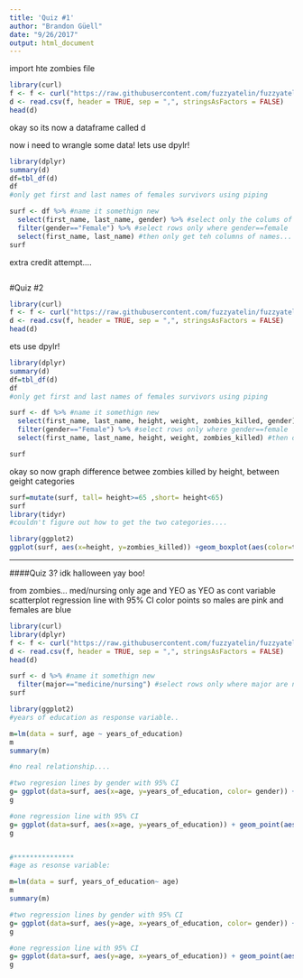 ```yaml
---
title: 'Quiz #1'
author: "Brandon Güell"
date: "9/26/2017"
output: html_document
---
```


import hte zombies file
```r
library(curl)
f <- f <- curl("https://raw.githubusercontent.com/fuzzyatelin/fuzzyatelin.github.io/master/AN597_Fall17/zombies.csv")
d <- read.csv(f, header = TRUE, sep = ",", stringsAsFactors = FALSE)
head(d)

```
okay so its now a dataframe called d

now i need to wrangle some data!
lets use dpylr!
```r
library(dplyr)
summary(d)
df=tbl_df(d)
df
#only get first and last names of females survivors using piping

surf <- df %>% #name it somethign new
  select(first_name, last_name, gender) %>% #select only the colums of names and gender
  filter(gender=="Female") %>% #select rows only where gender==female
  select(first_name, last_name) #then only get teh columns of names... propbably could have done filter FIRST and then this.. but this works i think...
surf

```
extra credit attempt....
```r
```


#Quiz #2
```r
library(curl)
f <- f <- curl("https://raw.githubusercontent.com/fuzzyatelin/fuzzyatelin.github.io/master/AN597_Fall17/zombies.csv")
d <- read.csv(f, header = TRUE, sep = ",", stringsAsFactors = FALSE)
head(d)

```
ets use dpylr!
```r
library(dplyr)
summary(d)
df=tbl_df(d)
df
#only get first and last names of females survivors using piping

surf <- df %>% #name it somethign new
  select(first_name, last_name, height, weight, zombies_killed, gender) %>% #select only the colums of names and gender
  filter(gender=="Female") %>% #select rows only where gender==female
  select(first_name, last_name, height, weight, zombies_killed) #then only get teh columns of names... propbably could have done filter FIRST and then this.. but this works i think...

surf
```


okay so now graph difference betwee zombies killed by height, between geight categories

```r
surf=mutate(surf, tall= height>=65 ,short= height<65)
surf
library(tidyr)
#couldn't figure out how to get the two categories....

library(ggplot2)
ggplot(surf, aes(x=height, y=zombies_killed)) +geom_boxplot(aes(color=tall)) #sorta worked.... lol 
```



************************************
####Quiz 3? idk halloween yay boo!

from zombies...
med/nursing only
age and YEO as YEO as cont variable
scatterplot regression line with 95% CI
color points so males are pink and females are blue

```r
library(curl)
library(dplyr)
f <- f <- curl("https://raw.githubusercontent.com/fuzzyatelin/fuzzyatelin.github.io/master/AN597_Fall17/zombies.csv")
d <- read.csv(f, header = TRUE, sep = ",", stringsAsFactors = FALSE)
head(d)

surf <- d %>% #name it somethign new
  filter(major=="medicine/nursing") #select rows only where major are nursing/medicine
surf

library(ggplot2)
#years of education as response variable..

m=lm(data = surf, age ~ years_of_education)
m
summary(m)

#no real relationship....

#two regresion lines by gender with 95% CI
g= ggplot(data=surf, aes(x=age, y=years_of_education, color= gender)) + geom_point() + geom_smooth(method="lm", formula = y ~ x) +scale_color_manual(values=c("blue", "pink"))
g

#one regression line with 95% CI
g= ggplot(data=surf, aes(x=age, y=years_of_education)) + geom_point(aes(color=gender)) + geom_smooth(method="lm", formula = y ~ x) +scale_color_manual(values=c("blue", "pink"))
g


#***************
#age as resonse variable:

m=lm(data = surf, years_of_education~ age)
m
summary(m)

#two regression lines by gender with 95% CI
g= ggplot(data=surf, aes(y=age, x=years_of_education, color= gender)) + geom_point() + geom_smooth(method="lm", formula = y ~ x) +scale_color_manual(values=c("blue", "pink"))
g

#one regression line with 95% CI
g= ggplot(data=surf, aes(y=age, x=years_of_education)) + geom_point(aes(color=gender)) + geom_smooth(method="lm", formula = y ~ x) + scale_color_manual(values=c("blue", "pink"))
g


```

